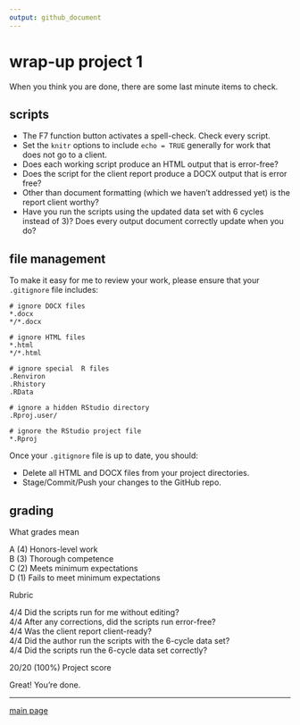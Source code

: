 ```yaml
---
output: github_document
--- 
```


# wrap-up project 1 

When you think you are done, there are some last minute items to check. 

## scripts

- The F7 function button activates a spell-check. Check every script.  
- Set the `knitr` options to include `echo = TRUE` generally for work that does not go to a client. 
- Does each working script produce an HTML output that is error-free? 
- Does the script for the client report produce a DOCX output that is error free? 
- Other than document formatting (which we haven't addressed yet) is the report client worthy? 
- Have you run the scripts using the updated data set with 6 cycles instead of 3)? Does every output document correctly update when you do? 

## file management 

To make it easy for me to review your work, please ensure that your  `.gitignore` file includes: 

```
# ignore DOCX files 
*.docx
*/*.docx

# ignore HTML files
*.html
*/*.html

# ignore special  R files 
.Renviron
.Rhistory
.RData

# ignore a hidden RStudio directory
.Rproj.user/

# ignore the RStudio project file 
*.Rproj
```

Once your `.gitignore` file is up to date, you should: 

- Delete all HTML and DOCX files from your project directories. 
- Stage/Commit/Push your changes to the GitHub repo. 




## grading 

What grades mean

A (4) Honors-level work  
B (3) Thorough competence  
C (2) Meets minimum expectations  
D (1) Fails to meet minimum expectations  

Rubric

4/4 Did the scripts run for me without editing?  
4/4 After any corrections, did the scripts run error-free?  
4/4 Was the client report client-ready?  
4/4 Did the author run the scripts with the 6-cycle data set?  
4/4 Did the scripts run the 6-cycle data set correctly?  

20/20 (100%) Project score  

Great! You're done. 

--- 
[main page](../README.md)
